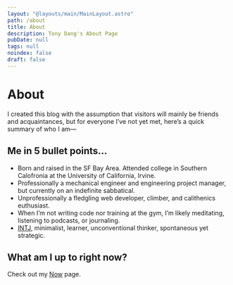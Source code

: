 ```yaml
---
layout: "@layouts/main/MainLayout.astro"
path: /about
title: About
description: Tony Dang's About Page
pubDate: null
tags: null
noindex: false
draft: false
---
```



<Avatar />

# About

I created this blog with the assumption that visitors will mainly be friends
and acquaintances, but for everyone I’ve not yet met, here’s a quick summary of
who I am—

## Me in 5 bullet points…

- Born and raised in the SF Bay Area.
  Attended college in Southern Calofronia at the University of California,
  Irvine.
- Professionally a mechanical engineer and engineering project manager, but
  currently on an indefinite sabbatical.
- Unprofessionally a fledgling web developer, climber, and calithenics
  euthusiast.
- When I’m not writing code nor training at the gym, I’m likely meditating,
  listening to podcasts, or journaling.
- [INTJ](https://www.16personalities.com/intj-personality), minimalist, learner,
  unconventional thinker, spontaneous yet strategic.

## What am I up to right now?

Check out my [Now](/now) page.
